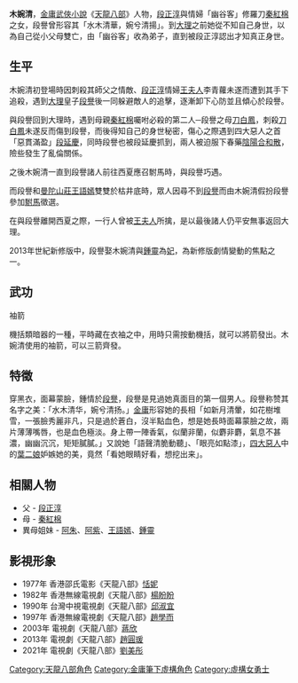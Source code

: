 {{unreferenced|time=2018-03-30T13:35:30+00:00}}
{{金庸人物
|称呼=木姑娘/婉妹(段譽的專稱)
|姓名=木婉清
|師父=[[秦紅棉|秦紅棉]](母親)
|小說=[[天龍八部_(小說)|天龍八部]]
|家庭=[[段正淳_(天龙八部)|段正淳]] (生父)<br>[[秦紅棉|秦紅棉]] (母) <br>[[段譽|段譽]](丈夫)
|兵器=[[袖箭|袖箭]]
}}
'''木婉清'''，[[金庸武俠小說|金庸武俠小說]]《[[天龍八部_(小說)|天龍八部]]》人物，[[段正淳_(天龙八部)|段正淳]]與情婦「幽谷客」修羅刀[[秦紅棉|秦紅棉]]之女，段譽曾形容其「水木清華，婉兮清揚」。到[[大理|大理]]之前她從不知自己身世，以為自己從小父母雙亡，由「幽谷客」收為弟子，直到被段正淳認出才知真正身世。

==生平==
木婉清初登場時因刺殺其師父之情敵、[[段正淳_(天龙八部)|段正淳]]情婦[[王夫人|王夫人]]李青蘿未遂而遭到其手下追殺，遇到[[大理|大理]]皇子[[段譽|段譽]]後一同躲避敵人的追擊，逐漸卸下心防並且傾心於段譽。

與段譽回到大理時，遇到母親[[秦紅棉|秦紅棉]]囑咐必殺的第二人─段譽之母[[刀白鳳|刀白鳳]]，刺殺[[刀白鳳|刀白鳳]]未遂反而傷到段譽，而後得知自己的身世秘密，傷心之際遇到四大惡人之首「惡貫滿盈」[[段延慶|段延慶]]，同時段譽也被段延慶抓到，兩人被迫服下春藥[[陰陽合和散|陰陽合和散]]，險些發生了亂倫關係。

之後木婉清一直到段譽諸人前往西夏應召駙馬時，與段譽巧遇。

而段譽和[[曼陀山莊|曼陀山莊]][[王語嫣|王語嫣]]雙雙於枯井底時，眾人因尋不到[[段譽|段譽]]而由木婉清假扮段譽參加[[駙馬|駙馬]]徵選。

在與段譽離開西夏之際，一行人曾被[[王夫人_(天龍八部)|王夫人]]所擒，是以最後諸人仍平安無事返回大理。

2013年世紀新修版中，段譽娶木婉清與[[鍾靈|鍾靈]]為[[妃|妃]]，為新修版劇情變動的焦點之一。

==武功==
;袖箭
機括類暗器的一種，平時藏在衣袖之中，用時只需按動機括，就可以將箭發出。木婉清使用的袖箭，可以三箭齊發。

==特徵==
穿黑衣，面幕蒙臉，鍾情於[[段譽|段譽]]，段譽是見過她真面目的第一個男人。段譽称赞其名字之美：「水木清华，婉兮清扬。」[[金庸|金庸]]形容她的長相「如新月清暈，如花樹堆雪，一張臉秀麗非凡，只是過於蒼白，沒半點血色，想是她長時面幕蒙臉之故，兩片薄薄嘴唇，也是血色極淡。身上帶一陣香氣，似蘭非蘭，似麝非麝，氣息不甚濃，幽幽沉沉，矩矩膩膩。」又說她「語聲清脆動聽」、「眼亮如點漆」，[[四大惡人|四大惡人]]中的[[葉二娘|葉二娘]]妒嫉她的美，竟然「看她眼睛好看，想挖出来」。

==相關人物==
*父 - [[段正淳_(天龙八部)|段正淳]]
*母 - [[秦紅棉|秦紅棉]]
*異母姐妹 - [[阿朱|阿朱]]、[[阿紫_(小說角色)|阿紫]]、[[王語嫣|王語嫣]]、[[鍾靈|鍾靈]]

==影視形象==
*1977年 香港邵氏電影《天龍八部》[[恬妮|恬妮]] 
*1982年 香港無線電視劇《天龍八部》[[楊盼盼|楊盼盼]]
*1990年 台灣中視電視劇《天龍八部》[[邱淑宜|邱淑宜]]
*1997年 香港無線電視劇《天龍八部》[[趙學而|趙學而]]
*2003年 電視劇《天龍八部》[[蔣欣|蔣欣]]
*2013年 電視劇《天龍八部》[[趙圓瑗|趙圓瑗]] 
*2021年 電視劇《天龍八部》[[劉美彤|劉美彤]] 
{{天龍八部 (小說)}}
{{DEFAULTSORT:Mu木}}
[[Category:天龍八部角色|Category:天龍八部角色]]
[[Category:金庸筆下虛構角色|Category:金庸筆下虛構角色]]
[[Category:虛構女勇士|Category:虛構女勇士]]